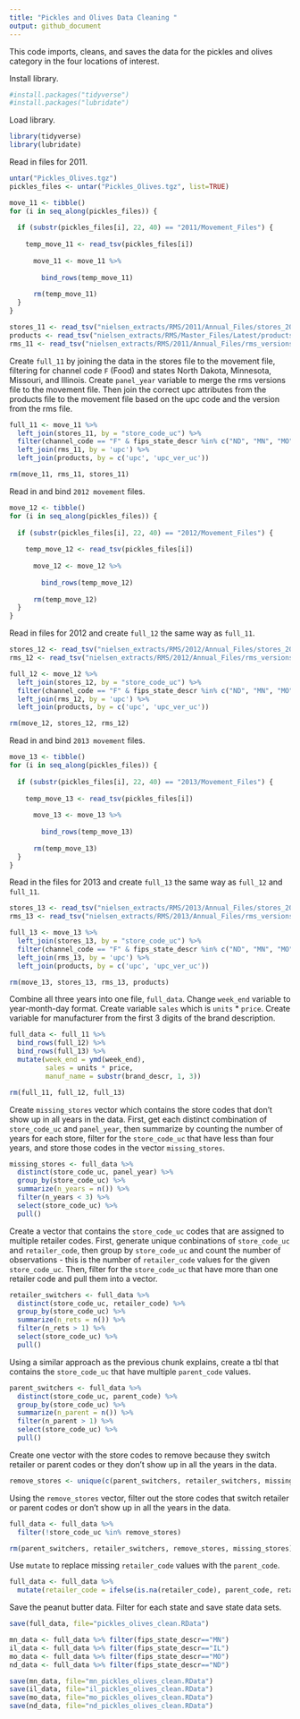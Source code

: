 ```yaml
---
title: "Pickles and Olives Data Cleaning "
output: github_document
---
```


This code imports, cleans, and saves the data for the pickles and olives category in the four locations of interest.

Install library.
```r
#install.packages("tidyverse")
#install.packages("lubridate")
```

Load library.
```r
library(tidyverse)
library(lubridate)
```

Read in files for 2011.
```r
untar("Pickles_Olives.tgz")
pickles_files <- untar("Pickles_Olives.tgz", list=TRUE)

move_11 <- tibble()
for (i in seq_along(pickles_files)) {
  
  if (substr(pickles_files[i], 22, 40) == "2011/Movement_Files") {
    
    temp_move_11 <- read_tsv(pickles_files[i])
    
      move_11 <- move_11 %>%
      
        bind_rows(temp_move_11)
      
      rm(temp_move_11)
  }
}

stores_11 <- read_tsv("nielsen_extracts/RMS/2011/Annual_Files/stores_2011.tsv")
products <- read_tsv("nielsen_extracts/RMS/Master_Files/Latest/products.tsv", quote = "")
rms_11 <- read_tsv("nielsen_extracts/RMS/2011/Annual_Files/rms_versions_2011.tsv")
```

Create `full_11` by joining the data in the stores file to the movement file, filtering for channel code `F` (Food)
and states North Dakota, Minnesota, Missouri, and Illinois. Create `panel_year` variable to merge the rms versions
file to the movement file. Then join the correct upc attributes from the products file to the movement file based on
the upc code and the version from the rms file.
```r
full_11 <- move_11 %>%
  left_join(stores_11, by = "store_code_uc") %>% 
  filter(channel_code == "F" & fips_state_descr %in% c("ND", "MN", "MO" ,"IL")) %>%
  left_join(rms_11, by = 'upc') %>%
  left_join(products, by = c('upc', 'upc_ver_uc'))

rm(move_11, rms_11, stores_11)
```

Read in and bind `2012 movement` files.
```r
move_12 <- tibble()
for (i in seq_along(pickles_files)) {
  
  if (substr(pickles_files[i], 22, 40) == "2012/Movement_Files") {
    
    temp_move_12 <- read_tsv(pickles_files[i])
    
      move_12 <- move_12 %>%
      
        bind_rows(temp_move_12)
      
      rm(temp_move_12)
  }
}
```

Read in files for 2012 and create `full_12` the same way as `full_11`.
```r
stores_12 <- read_tsv("nielsen_extracts/RMS/2012/Annual_Files/stores_2012.tsv")
rms_12 <- read_tsv("nielsen_extracts/RMS/2012/Annual_Files/rms_versions_2012.tsv")

full_12 <- move_12 %>%
  left_join(stores_12, by = "store_code_uc") %>% 
  filter(channel_code == "F" & fips_state_descr %in% c("ND", "MN", "MO" ,"IL")) %>%
  left_join(rms_12, by = 'upc') %>%
  left_join(products, by = c('upc', 'upc_ver_uc'))

rm(move_12, stores_12, rms_12)
```

Read in and bind `2013 movement` files.
```r
move_13 <- tibble()
for (i in seq_along(pickles_files)) {
  
  if (substr(pickles_files[i], 22, 40) == "2013/Movement_Files") {
    
    temp_move_13 <- read_tsv(pickles_files[i])
    
      move_13 <- move_13 %>%
      
        bind_rows(temp_move_13)
      
      rm(temp_move_13)
  }
}
```

Read in the files for 2013 and create `full_13` the same way as `full_12` and `full_11`.
```r
stores_13 <- read_tsv("nielsen_extracts/RMS/2013/Annual_Files/stores_2013.tsv", guess_max = 20000)
rms_13 <- read_tsv("nielsen_extracts/RMS/2013/Annual_Files/rms_versions_2013.tsv")

full_13 <- move_13 %>%
  left_join(stores_13, by = "store_code_uc") %>% 
  filter(channel_code == "F" & fips_state_descr %in% c("ND", "MN", "MO" ,"IL")) %>%
  left_join(rms_13, by = 'upc') %>%
  left_join(products, by = c('upc', 'upc_ver_uc'))

rm(move_13, stores_13, rms_13, products)
```

Combine all three years into one file, `full_data`. Change `week_end` variable to year-month-day format. Create
variable `sales` which is `units` * `price`. Create variable for manufacturer from the first 3 digits of the brand
description.
```r
full_data <- full_11 %>%
  bind_rows(full_12) %>%
  bind_rows(full_13) %>%
  mutate(week_end = ymd(week_end), 
         sales = units * price,
         manuf_name = substr(brand_descr, 1, 3))

rm(full_11, full_12, full_13)
```

Create `missing_stores` vector which contains the store codes that don't show up in all years in the data. First,
get each distinct combination of `store_code_uc` and `panel_year`, then summarize by counting the number of years
for each store, filter for the `store_code_uc` that have less than four years, and store those codes in the vector
`missing_stores`.
```r
missing_stores <- full_data %>%
  distinct(store_code_uc, panel_year) %>%
  group_by(store_code_uc) %>%
  summarize(n_years = n()) %>%
  filter(n_years < 3) %>%
  select(store_code_uc) %>%
  pull()
```

Create a vector that contains the `store_code_uc` codes that are assigned to multiple retailer codes. First, generate
unique conbinations of `store_code_uc` and `retailer_code`, then group by `store_code_uc` and count the number of
observations - this is the number of `retailer_code` values for the given `store_code_uc`. Then, filter for the 
`store_code_uc` that have more than one retailer code and pull them into a vector.
```r
retailer_switchers <- full_data %>%
  distinct(store_code_uc, retailer_code) %>%
  group_by(store_code_uc) %>%
  summarize(n_rets = n()) %>%
  filter(n_rets > 1) %>%
  select(store_code_uc) %>%
  pull()
```

Using a similar approach as the previous chunk explains, create a tbl that contains the `store_code_uc` that have
multiple `parent_code` values.
```r
parent_switchers <- full_data %>%
  distinct(store_code_uc, parent_code) %>%
  group_by(store_code_uc) %>%
  summarize(n_parent = n()) %>%
  filter(n_parent > 1) %>%
  select(store_code_uc) %>%
  pull()
```

Create one vector with the store codes to remove because they switch retailer or parent codes or they don't show up
in all the years in the data.
```r
remove_stores <- unique(c(parent_switchers, retailer_switchers, missing_stores))
```

Using the `remove_stores` vector, filter out the store codes that switch retailer or parent codes or don't show up
in all the years in the data.
```r
full_data <- full_data %>%
  filter(!store_code_uc %in% remove_stores)

rm(parent_switchers, retailer_switchers, remove_stores, missing_stores)
```

Use `mutate` to replace missing `retailer_code` values with the `parent_code`.
```r
full_data <- full_data %>%
  mutate(retailer_code = ifelse(is.na(retailer_code), parent_code, retailer_code))
```

Save the peanut butter data. Filter for each state and save state data sets. 
```r
save(full_data, file="pickles_olives_clean.RData")

mn_data <- full_data %>% filter(fips_state_descr=="MN")
il_data <- full_data %>% filter(fips_state_descr=="IL")
mo_data <- full_data %>% filter(fips_state_descr=="MO")
nd_data <- full_data %>% filter(fips_state_descr=="ND")

save(mn_data, file="mn_pickles_olives_clean.RData")
save(il_data, file="il_pickles_olives_clean.RData")
save(mo_data, file="mo_pickles_olives_clean.RData")
save(nd_data, file="nd_pickles_olives_clean.RData")
```


